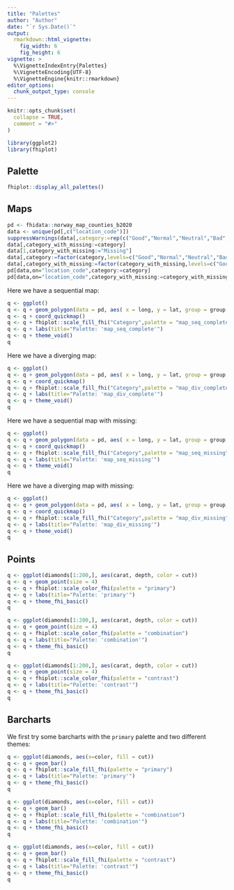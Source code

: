 ```yaml
---
title: "Palettes"
author: "Author"
date: "`r Sys.Date()`"
output:
  rmarkdown::html_vignette:
    fig_width: 6
    fig_height: 6
vignette: >
  %\VignetteIndexEntry{Palettes}
  %\VignetteEncoding{UTF-8}
  %\VignetteEngine{knitr::rmarkdown}
editor_options: 
  chunk_output_type: console
---
```


```r
knitr::opts_chunk$set(
  collapse = TRUE,
  comment = "#>"
)
```

```r
library(ggplot2)
library(fhiplot)
```

## Palette

```r
fhiplot::display_all_palettes()
```

## Maps

```r
pd <- fhidata::norway_map_counties_b2020
data <- unique(pd[,c("location_code")])
suppressWarnings(data[,category:=rep(c("Good","Normal","Neutral","Bad","Very Bad"),each=4)[1:.N]])
data[,category_with_missing:=category]
data[1,category_with_missing:="Missing"]
data[,category:=factor(category,levels=c("Good","Normal","Neutral","Bad","Very Bad"))]
data[,category_with_missing:=factor(category_with_missing,levels=c("Good","Normal","Neutral","Bad","Very Bad","Missing"))]
pd[data,on="location_code",category:=category]
pd[data,on="location_code",category_with_missing:=category_with_missing]
```

Here we have a sequential map:

```r
q <- ggplot()
q <- q + geom_polygon(data = pd, aes( x = long, y = lat, group = group, fill=category), color="black", size=0.25)
q <- q + coord_quickmap()
q <- q + fhiplot::scale_fill_fhi("Category",palette = "map_seq_complete", direction = 1)
q <- q + labs(title="Palette: 'map_seq_complete'")
q <- q + theme_void()
q
```

Here we have a diverging map:

```r
q <- ggplot()
q <- q + geom_polygon(data = pd, aes( x = long, y = lat, group = group, fill=category), color="black", size=0.25)
q <- q + coord_quickmap()
q <- q + fhiplot::scale_fill_fhi("Category",palette = "map_div_complete", direction = 1)
q <- q + labs(title="Palette: 'map_div_complete'")
q <- q + theme_void()
q
```

Here we have a sequential map with missing:

```r
q <- ggplot()
q <- q + geom_polygon(data = pd, aes( x = long, y = lat, group = group, fill=category_with_missing), color="black", size=0.25)
q <- q + coord_quickmap()
q <- q + fhiplot::scale_fill_fhi("Category",palette = "map_seq_missing", direction = 1)
q <- q + labs(title="Palette: 'map_seq_missing'")
q <- q + theme_void()
q
```

Here we have a diverging map with missing:

```r
q <- ggplot()
q <- q + geom_polygon(data = pd, aes( x = long, y = lat, group = group, fill=category_with_missing), color="black", size=0.25)
q <- q + coord_quickmap()
q <- q + fhiplot::scale_fill_fhi("Category",palette = "map_div_missing", direction = 1)
q <- q + labs(title="Palette: 'map_div_missing'")
q <- q + theme_void()
q
```

## Points

```r
q <- ggplot(diamonds[1:200,], aes(carat, depth, color = cut))
q <- q + geom_point(size = 4)
q <- q + fhiplot::scale_color_fhi(palette = "primary")
q <- q + labs(title="Palette: 'primary'")
q <- q + theme_fhi_basic()
q
```

```r
q <- ggplot(diamonds[1:200,], aes(carat, depth, color = cut))
q <- q + geom_point(size = 4)
q <- q + fhiplot::scale_color_fhi(palette = "combination")
q <- q + labs(title="Palette: 'combination'")
q <- q + theme_fhi_basic()
q
```

```r
q <- ggplot(diamonds[1:200,], aes(carat, depth, color = cut))
q <- q + geom_point(size = 4)
q <- q + fhiplot::scale_color_fhi(palette = "contrast")
q <- q + labs(title="Palette: 'contrast'")
q <- q + theme_fhi_basic()
q
```

## Barcharts

We first try some barcharts with the `primary` palette and two different themes:

```r
q <- ggplot(diamonds, aes(x=color, fill = cut))
q <- q + geom_bar()
q <- q + fhiplot::scale_fill_fhi(palette = "primary")
q <- q + labs(title="Palette: 'primary'")
q <- q + theme_fhi_basic()
q
```

```r
q <- ggplot(diamonds, aes(x=color, fill = cut))
q <- q + geom_bar()
q <- q + fhiplot::scale_fill_fhi(palette = "combination")
q <- q + labs(title="Palette: 'combination'")
q <- q + theme_fhi_basic()
q
```

```r
q <- ggplot(diamonds, aes(x=color, fill = cut))
q <- q + geom_bar()
q <- q + fhiplot::scale_fill_fhi(palette = "contrast")
q <- q + labs(title="Palette: 'contrast'")
q <- q + theme_fhi_basic()
q
```

